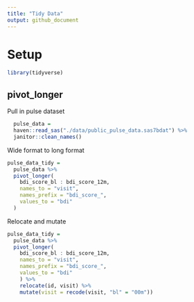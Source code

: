 ```yaml
---
title: "Tidy Data"
output: github_document
---
```


# Setup

```r
library(tidyverse)
```

## pivot_longer

Pull in pulse dataset

```r
  pulse_data = 
  haven::read_sas("./data/public_pulse_data.sas7bdat") %>% 
  janitor::clean_names()
```

Wide format to long format
```r
pulse_data_tidy = 
  pulse_data %>% 
  pivot_longer(
    bdi_score_bl : bdi_score_12m,
    names_to = "visit",
    names_prefix = "bdi_score_",
    values_to = "bdi"
  )
```

Relocate and mutate
```r
pulse_data_tidy = 
  pulse_data %>% 
  pivot_longer(
    bdi_score_bl : bdi_score_12m,
    names_to = "visit",
    names_prefix = "bdi_score_",
    values_to = "bdi"
    ) %>% 
    relocate(id, visit) %>% 
    mutate(visit = recode(visit, "bl" = "00m"))
```

